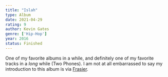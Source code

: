 ```yaml
---
title: "Islah"
type: Album
date: 2021-04-29
rating: 9
author: Kevin Gates
genre: ['Hip-Hop']
year: 2016
status: Finished
---
```


One of my favorite albums in a while, and definitely one of my favorite tracks in a _long_ while (Two Phones). I am not at all embarrassed to say my introduction to this album is via [Frasier](https://twitter.com/deep_beige/status/1388252434179493892?s=21).

